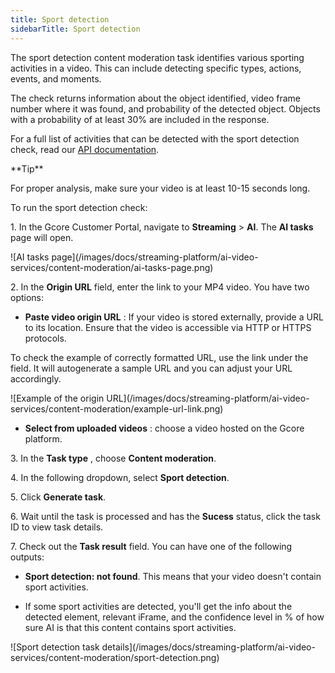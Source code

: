 ---
title: Sport detection
sidebarTitle: Sport detection
---

The sport detection content moderation task identifies various sporting activities in a video. This can include detecting specific types, actions, events, and moments. 

The check returns information about the object identified, video frame number where it was found, and probability of the detected object. Objects with a probability of at least 30% are included in the response. 

For a full list of activities that can be detected with the sport detection check, read our [API documentation](https://api.gcore.com/docs/streaming?_gl=1*1rw278g*_gcl_au*MTM0OTcwMzMxMC4xNzE3MTQ0ODk3*_ga*OTkwMzM5NjM4LjE3MDkxMDg3OTU.*_ga_Y79HRL8RPR*MTcyMTI4NzExMi4xMjIuMS4xNzIxMjg3MjMzLjYwLjAuMA..#tag/AI/operation/post_ai_contentmoderation_sport). 

<Tip>
**Tip**

For proper analysis, make sure your video is at least 10-15 seconds long.
</Tip>

To run the sport detection check: 

1\. In the Gcore Customer Portal, navigate to **Streaming** > **AI**. The **AI tasks** page will open.


<Frame>![AI tasks page](/images/docs/streaming-platform/ai-video-services/content-moderation/ai-tasks-page.png)</Frame>



2\. In the **Origin URL** field, enter the link to your MP4 video. You have two options: 

  * **Paste video origin URL** : If your video is stored externally, provide a URL to its location. Ensure that the video is accessible via HTTP or HTTPS protocols. 

To check the example of correctly formatted URL, use the link under the field. It will autogenerate a sample URL and you can adjust your URL accordingly. 


<Frame>![Example of the origin URL](/images/docs/streaming-platform/ai-video-services/content-moderation/example-url-link.png)</Frame>


  * **Select from uploaded videos** : choose a video hosted on the Gcore platform.




3\. In the **Task type** , choose **Content moderation**. 

4\. In the following dropdown, select **Sport detection**. 

5\. Click **Generate task**.

6\. Wait until the task is processed and has the **Sucess** status, click the task ID to view task details. 

7\. Check out the **Task result** field. You can have one of the following outputs: 

  * **Sport detection: not found**. This means that your video doesn't contain sport activities. 

  * If some sport activities are detected, you'll get the info about the detected element, relevant iFrame, and the confidence level in % of how sure AI is that this content contains sport activities.



<Frame>![Sport detection task details](/images/docs/streaming-platform/ai-video-services/content-moderation/sport-detection.png)</Frame>